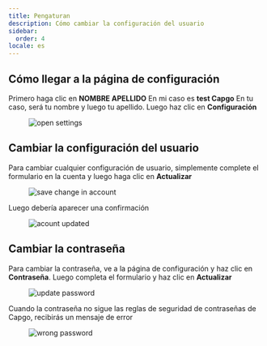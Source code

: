 ```yaml
---
title: Pengaturan
description: Cómo cambiar la configuración del usuario
sidebar:
  order: 4
locale: es
---
```


## Cómo llegar a la página de configuración

Primero haga clic en **NOMBRE APELLIDO** En mi caso es **test Capgo** En tu caso, será tu nombre y luego tu apellido. Luego haz clic en **Configuración**

<figure><img src="/settings-gowebp" alt="open settings" /><figcaption></figcaption></figure>

## Cambiar la configuración del usuario

Para cambiar cualquier configuración de usuario, simplemente complete el formulario en la cuenta y luego haga clic en **Actualizar**

<figure><img src="/account-savewebp" alt="save change in account" /><figcaption></figcaption></figure>

Luego debería aparecer una confirmación

<figure><img src="/account-updatedwebp" alt="acount updated" /><figcaption></figcaption></figure>

## Cambiar la contraseña

Para cambiar la contraseña, ve a la página de configuración y haz clic en **Contraseña**. Luego completa el formulario y haz clic en **Actualizar**

<figure><img src="/update-passwdwebp" alt="update password" /><figcaption></figcaption></figure>

Cuando la contraseña no sigue las reglas de seguridad de contraseñas de Capgo, recibirás un mensaje de error

<figure><img src="/passwd-errorwebp" alt="wrong password" /><figcaption></figcaption></figure>